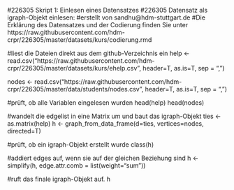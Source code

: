 #226305 Skript 1: Einlesen eines Datensatzes
#226305 Datensatz als igraph-Objekt einlesen:
#erstellt von sandhu@hdm-stuttgart.de
#Die Erklärung des Datensatzes und der Codierung finden Sie unter https://raw.githubusercontent.com/hdm-crpr/226305/master/datasets/kurs/codierung.rmd

#liest die Dateien direkt aus dem github-Verzeichnis ein
help <- read.csv("https://raw.githubusercontent.com/hdm-crpr/226305/master/datasets/kurs/ehelp.csv", header=T, as.is=T, sep = ",")

nodes <- read.csv("https://raw.githubusercontent.com/hdm-crpr/226305/master/data/students/nodes.csv", header=T, as.is=T, sep = ",")

#prüft, ob alle Variablen eingelesen wurden
head(help)
head(nodes)

#wandelt die edgelist in eine Matrix um und baut das igraph-Objekt
ties <-as.matrix(help)
h <- graph_from_data_frame(d=ties, vertices=nodes, directed=T)

#prüft, ob ein igraph-Objekt erstellt wurde
class(h)

#addiert edges auf, wenn sie auf der gleichen Beziehung sind
h <- simplify(h, edge.attr.comb = list(weight="sum"))

#ruft das finale igraph-Objekt auf.
h
